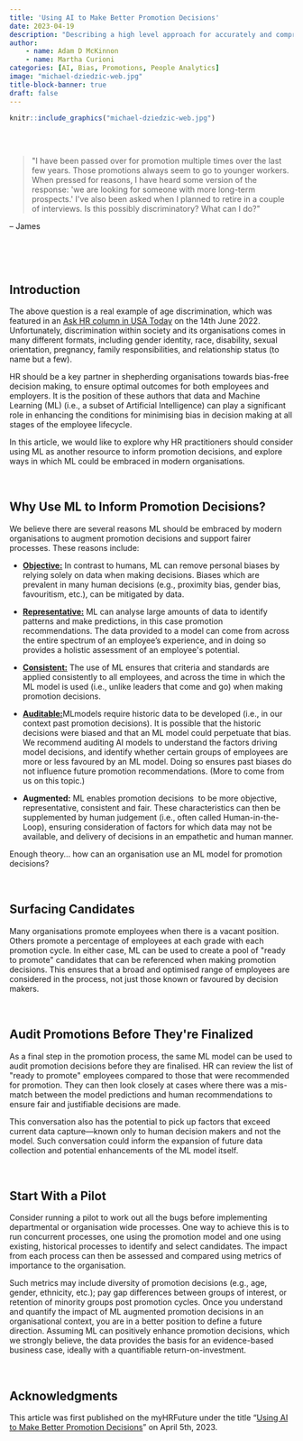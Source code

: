 ```yaml
---
title: 'Using AI to Make Better Promotion Decisions'
date: 2023-04-19
description: "Describing a high level approach for accurately and comprehensively assessing the gender pay gap, and informing corrective action if needed."
author: 
    - name: Adam D McKinnon
    - name: Martha Curioni
categories: [AI, Bias, Promotions, People Analytics]
image: "michael-dziedzic-web.jpg"
title-block-banner: true
draft: false
---
```


```r
knitr::include_graphics("michael-dziedzic-web.jpg")
  


```

<br>

> \"I have been passed over for promotion multiple times over the last few years. Those promotions always seem to go to younger workers. When pressed for reasons, I have heard some version of the response: \'we are looking for someone with more long-term prospects.\' I\'ve also been asked when I planned to retire in a couple of interviews. Is this possibly discriminatory? What can I do?\" 

-- James

<br>

<br>

## Introduction

The above question is a real example of age discrimination, which was featured in an [Ask HR column in USA Today](https://www.usatoday.com/story/money/columnist/2022/06/14/age-discrimination-keeping-me-getting-promotion-ask-hr/7573349001/) on the 14th June 2022. Unfortunately, discrimination within society and its organisations comes in many different formats, including gender identity, race, disability, sexual orientation, pregnancy, family responsibilities, and relationship status (to name but a few).

HR should be a key partner in shepherding organisations towards bias-free decision making, to ensure optimal outcomes for both employees and employers. It is the position of these authors that data and Machine Learning (ML) (i.e., a subset of Artificial Intelligence) can play a significant role in enhancing the conditions for minimising bias in decision making at all stages of the employee lifecycle.

In this article, we would like to explore why HR practitioners should consider using ML as another resource to inform promotion decisions, and explore ways in which ML could be embraced in modern organisations.

<br>

## **Why Use ML to Inform Promotion Decisions?**

We believe there are several reasons ML should be embraced by modern organisations to augment promotion decisions and support fairer processes. These reasons include:

-   [**Objective:**]{.underline} In contrast to humans, ML can remove personal biases by relying solely on data when making decisions. Biases which are prevalent in many human decisions (e.g., proximity bias, gender bias, favouritism, etc.), can be mitigated by data.

-   [**Representative:**]{.underline} ML can analyse large amounts of data to identify patterns and make predictions, in this case promotion recommendations. The data provided to a model can come from across the entire spectrum of an employee's experience, and in doing so provides a holistic assessment of an employee\'s potential. 

-   [**Consistent:**]{.underline} The use of ML ensures that criteria and standards are applied consistently to all employees, and across the time in which the ML model is used (i.e., unlike leaders that come and go) when making promotion decisions. 

-   [**Auditable:**]{.underline}MLmodels require historic data to be developed (i.e., in our context past promotion decisions). It is possible that the historic decisions were biased and that an ML model could perpetuate that bias. We recommend auditing AI models to understand the factors driving model decisions, and identify whether certain groups of employees are more or less favoured by an ML model. Doing so ensures past biases do not influence future promotion recommendations. (More to come from us on this topic.)

-   **Augmented:** ML enables promotion decisions  to be more objective, representative, consistent and fair. These characteristics can then be supplemented by human judgement (i.e., often called Human-in-the-Loop), ensuring consideration of factors for which data may not be available, and delivery of decisions in an empathetic and human manner.

Enough theory... how can an organisation use an ML model for promotion decisions?

<br>

## **Surfacing Candidates**

Many organisations promote employees when there is a vacant position. Others promote a percentage of employees at each grade with each promotion cycle. In either case, ML can be used to create a pool of \"ready to promote\" candidates that can be referenced when making promotion decisions. This ensures that a broad and optimised range of employees are considered in the process, not just those known or favoured by decision makers.

<br>

## **Audit Promotions Before They\'re Finalized**

As a final step in the promotion process, the same ML model can be used to audit promotion decisions before they are finalised. HR can review the list of \"ready to promote\" employees compared to those that were recommended for promotion. They can then look closely at cases where there was a mis-match between the model predictions and human recommendations to ensure fair and justifiable decisions are made.

This conversation also has the potential to pick up factors that exceed current data capture---known only to human decision makers and not the model. Such conversation could inform the expansion of future data collection and potential enhancements of the ML model itself.

<br>

## **Start With a Pilot**

Consider running a pilot to work out all the bugs before implementing departmental or organisation wide processes. One way to achieve this is to run concurrent processes, one using the promotion model and one using existing, historical processes to identify and select candidates. The impact from each process can then be assessed and compared using metrics of importance to the organisation.

Such metrics may include diversity of promotion decisions (e.g., age, gender, ethnicity, etc.); pay gap differences between groups of interest, or retention of minority groups post promotion cycles. Once you understand and quantify the impact of ML augmented promotion decisions in an organisational context, you are in a better position to define a future direction. Assuming ML can positively enhance promotion decisions, which we strongly believe, the data provides the basis for an evidence-based business case, ideally with a quantifiable return-on-investment. 

<br>

## Acknowledgments {.appendix}

This article was first published on the myHRFuture under the title "[Using AI to Make Better Promotion Decisions](https://www.myhrfuture.com/blog/using-ai-to-make-better-promotion-decisions)" on April 5th, 2023.

